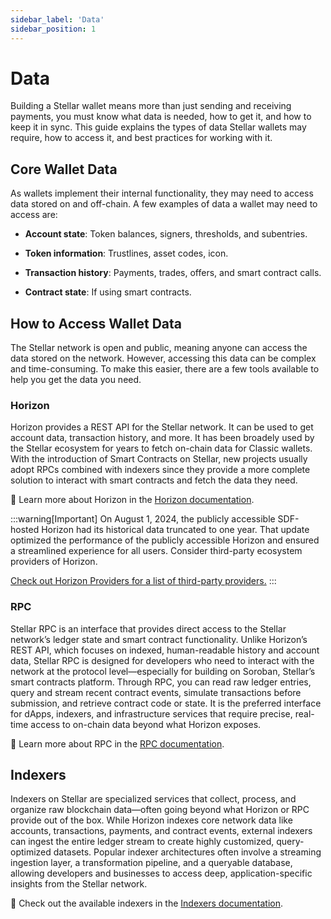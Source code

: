 ```yaml
---
sidebar_label: 'Data'
sidebar_position: 1
---
```


# Data

Building a Stellar wallet means more than just sending and receiving payments, you must know what data is needed, how to get it, and how to keep it in sync. This guide explains the types of data Stellar wallets may require, how to access it, and best practices for working with it.


## Core Wallet Data
As wallets implement their internal functionality, they may need to access data stored on and off-chain. A few examples of data a wallet may need to access are:

- **Account state**: Token balances, signers, thresholds, and subentries.

- **Token information**: Trustlines, asset codes, icon.

- **Transaction history**: Payments, trades, offers, and smart contract calls.

- **Contract state**: If using smart contracts.


## How to Access Wallet Data


The Stellar network is open and public, meaning anyone can access the data stored on the network. However, accessing this data can be complex and time-consuming. To make this easier, there are a few tools available to help you get the data you need.


### Horizon

Horizon provides a REST API for the Stellar network. It can be used to get account data, transaction history, and more. It has been broadely used by the Stellar ecosystem for years to fetch on-chain data for Classic wallets. With the introduction of Smart Contracts on Stellar, new projects usually adopt RPCs combined with indexers since they provide a more complete solution to interact with smart contracts and fetch the data they need.

📖 Learn more about Horizon in the [Horizon documentation](https://developers.stellar.org/docs/data/apis/horizon).


:::warning[Important]
On August 1, 2024, the publicly accessible SDF-hosted Horizon had its historical data truncated to one year. That update optimized the performance of the publicly accessible Horizon and ensured a streamlined experience for all users. Consider third-party ecosystem providers of Horizon. 

[Check out  Horizon Providers for a list of third-party providers.](https://developers.stellar.org/docs/data/apis/api-providers)
:::

### RPC

Stellar RPC is an interface that provides direct access to the Stellar network’s ledger state and smart contract functionality. Unlike Horizon’s REST API, which focuses on indexed, human-readable history and account data, Stellar RPC is designed for developers who need to interact with the network at the protocol level—especially for building on Soroban, Stellar’s smart contracts platform. Through RPC, you can read raw ledger entries, query and stream recent contract events, simulate transactions before submission, and retrieve contract code or state. It is the preferred interface for dApps, indexers, and infrastructure services that require precise, real-time access to on-chain data beyond what Horizon exposes.

📖 Learn more about RPC in the [RPC documentation](https://developers.stellar.org/docs/data/apis/rpc).

## Indexers

Indexers on Stellar are specialized services that collect, process, and organize raw blockchain data—often going beyond what Horizon or RPC provide out of the box. While Horizon indexes core network data like accounts, transactions, payments, and contract events, external indexers can ingest the entire ledger stream to create highly customized, query-optimized datasets. Popular indexer architectures often involve a streaming ingestion layer, a transformation pipeline, and a queryable database, allowing developers and businesses to access deep, application-specific insights from the Stellar network.

📖 Check out the available indexers in the [Indexers documentation](https://developers.stellar.org/docs/data/indexers/indexer-providers).







